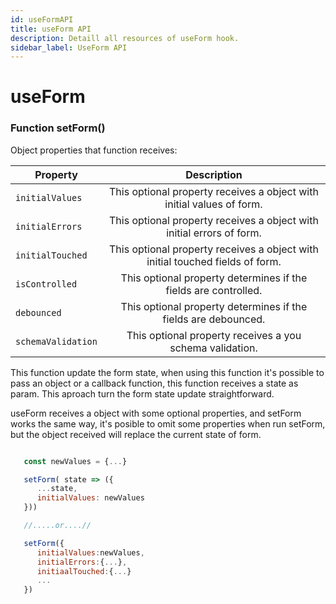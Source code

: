 ```yaml
---
id: useFormAPI
title: useForm API
description: Detaill all resources of useForm hook.
sidebar_label: UseForm API
---
```


# useForm

### Function setForm()

Object properties that function receives:

| Property           |                                  Description                                  |
| ------------------ | :---------------------------------------------------------------------------: |
| `initialValues`    |     This optional property receives a object with initial values of form.     |
| `initialErrors`    |     This optional property receives a object with initial errors of form.     |
| `initialTouched`   | This optional property receives a object with initial touched fields of form. |
| `isControlled`     |        This optional property determines if the fields are controlled.        |
| `debounced`        |        This optional property determines if the fields are debounced.         |
| `schemaValidation` |           This optional property receives a you schema validation.            |

This function update the form state, when using this function it's possible to pass an object or a callback function, this function receives a state as param.
This aproach turn the form state update straightforward.

useForm receives a object with some optional properties, and setForm works the same way, it's posible to omit some properties when run setForm,
but the object received will replace the current state of form.

```javascript

   const newValues = {...}

   setForm( state => ({
      ...state,
      initialValues: newValues
   }))

   //.....or....//

   setForm({
      initialValues:newValues,
      initialErrors:{...},
      initiaalTouched:{...}
      ...
   })

```
